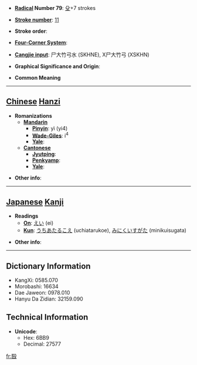 * '''[[Wiktionary:Chinese radical index| Radical]] Number 79''': [[Wiktionary:Chinese radical index 殳|殳]]+7 strokes

* '''[[Wiktionary:Chinese total strokes index|Stroke number]]''': [[Wiktionary:Chinese total strokes index 11|11]]

* '''Stroke order''': 

* '''[[Wiktionary:Chinese four corner index|Four-Corner System]]''': 

* '''[[Wiktionary:Chinese Cangjie index|Cangjie input]]''': 尸大竹弓水 (SKHNE), X尸大竹弓 (XSKHN)

* '''Graphical Significance and Origin''': 

* '''Common Meaning'''

----

== [[Chinese]] [[Hanzi]] ==

* '''Romanizations'''
** '''[[Mandarin]]'''
*** '''[[Pinyin]]''': yì (yi4)
*** '''[[Wade-Giles]]''': i<sup>4</sup>
*** '''[[Yale]]''': 
** '''[[Cantonese]]'''
*** '''[[Jyutping]]''':
*** '''[[Penkyamp]]''': 
*** '''[[Yale]]''': 

* '''Other info''': 

----

== [[Japanese]] [[Kanji]] ==

* '''Readings'''
** '''[[On]]''': [[えい]] (ei)
** '''[[Kun]]''': [[うちあたるこえ]] (uchiatarukoe), [[みにくいすがた]] (minikuisugata)

* '''Other info''':  

----

== Dictionary Information ==

* KangXi: 0585.070
* Morobashi: 16634
* Dae Jaweon: 0978.010
* Hanyu Da Zidian: 32159.090

== Technical Information ==

* '''Unicode''':
** Hex: 6BB9
** Decimal: 27577

[[fr:殹]]